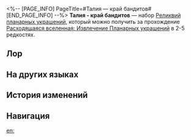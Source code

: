 <%-- [PAGE_INFO]
PageTitle=#Талия — край бандитов#
[END_PAGE_INFO] --%>
{{Набор Реликвий Инфобокс
|id           = 83074
|Изображение  = Предмет Талия — край бандитов.png
|Тип          = Планарное украшение
|2пБонус      = Повышает эффект пробития владельца на 16%. Если скорость владельца выше или равна 145 ед., то его эффект пробития повышается на доп. 20%.
|Сфера        = Гвоздльскрап-Таун Талии
|Вязь         = Оголённые провода Талии
|Редкость     = 2345
|Источник2.1  = [[Расходящаяся вселенная: Извлечение Планарных украшений]]
|Источник3.1  = [[Расходящаяся вселенная: Извлечение Планарных украшений]]
|Источник4.1  = [[Расходящаяся вселенная: Извлечение Планарных украшений]]
|Источник5.1  = [[Расходящаяся вселенная: Извлечение Планарных украшений]]
|Источник5.2  = [[Синтез реликвий]]
|Свойство1    = 
|Свойство2    = 
|Свойство3    = 
}}
'''Талия - край бандитов''' — набор [[Реликвии|Реликвий]] [[:Категория:Планарные украшения|планарных украшений]], который можно получить за прохождение [[Расходящаяся вселенная: Извлечение Планарных украшений]] в 2-5{{Иконка/Звёзды|1}} редкостях.

==Лор==
{{Реликвия Лор|Талия - край бандитов}}

==На других языках==
{{На других языках
|en   = Talia: Kingdom of Banditry
|zhs  = 盗贼公国塔利亚
|zht  = 盜賊公國塔利亞
|ja   = 盗賊公国タリア
|ko   = 도적국 탈리아
|es   = Talia, paraíso de los forajidos
|fr   = Talia, royaume du banditisme
|ru   = Талия - край бандитов
|th   = Talia - Kingdom of Banditry
|vi   = Talia - Vương Quốc Trộm Cướp
|de   = Talia – Königreich der Banditen
|id   = Talia: Kingdom of Banditry
|pt   = Talia: Reino do Banditismo
}}

==История изменений==
{{История изменений|3.5}}

==Навигация==
{{Наборы реликвий Навбокс}}

[[en:]]